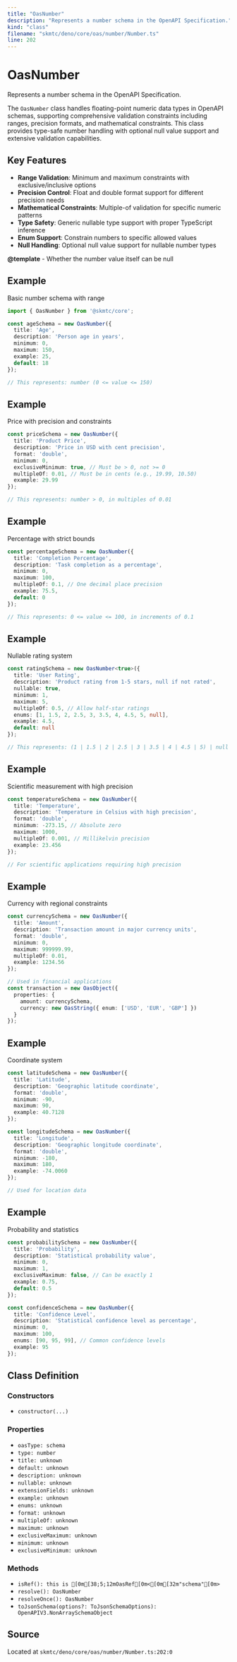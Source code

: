 ```yaml
---
title: "OasNumber"
description: "Represents a number schema in the OpenAPI Specification."
kind: "class"
filename: "skmtc/deno/core/oas/number/Number.ts"
line: 202
---
```


# OasNumber

Represents a number schema in the OpenAPI Specification.

The `OasNumber` class handles floating-point numeric data types in OpenAPI schemas,
supporting comprehensive validation constraints including ranges, precision formats,
and mathematical constraints. This class provides type-safe number handling with
optional null value support and extensive validation capabilities.

## Key Features

- **Range Validation**: Minimum and maximum constraints with exclusive/inclusive options
- **Precision Control**: Float and double format support for different precision needs  
- **Mathematical Constraints**: Multiple-of validation for specific numeric patterns
- **Type Safety**: Generic nullable type support with proper TypeScript inference
- **Enum Support**: Constrain numbers to specific allowed values
- **Null Handling**: Optional null value support for nullable number types


**@template** - Whether the number value itself can be null


## Example

Basic number schema with range
```typescript
import { OasNumber } from '@skmtc/core';

const ageSchema = new OasNumber({
  title: 'Age',
  description: 'Person age in years',
  minimum: 0,
  maximum: 150,
  example: 25,
  default: 18
});

// This represents: number (0 <= value <= 150)
```


## Example

Price with precision and constraints
```typescript
const priceSchema = new OasNumber({
  title: 'Product Price',
  description: 'Price in USD with cent precision',
  format: 'double',
  minimum: 0,
  exclusiveMinimum: true, // Must be > 0, not >= 0
  multipleOf: 0.01, // Must be in cents (e.g., 19.99, 10.50)
  example: 29.99
});

// This represents: number > 0, in multiples of 0.01
```


## Example

Percentage with strict bounds
```typescript
const percentageSchema = new OasNumber({
  title: 'Completion Percentage',
  description: 'Task completion as a percentage',
  minimum: 0,
  maximum: 100,
  multipleOf: 0.1, // One decimal place precision
  example: 75.5,
  default: 0
});

// This represents: 0 <= value <= 100, in increments of 0.1
```


## Example

Nullable rating system
```typescript
const ratingSchema = new OasNumber<true>({
  title: 'User Rating',
  description: 'Product rating from 1-5 stars, null if not rated',
  nullable: true,
  minimum: 1,
  maximum: 5,
  multipleOf: 0.5, // Allow half-star ratings
  enums: [1, 1.5, 2, 2.5, 3, 3.5, 4, 4.5, 5, null],
  example: 4.5,
  default: null
});

// This represents: (1 | 1.5 | 2 | 2.5 | 3 | 3.5 | 4 | 4.5 | 5) | null
```


## Example

Scientific measurement with high precision
```typescript
const temperatureSchema = new OasNumber({
  title: 'Temperature',
  description: 'Temperature in Celsius with high precision',
  format: 'double',
  minimum: -273.15, // Absolute zero
  maximum: 1000,
  multipleOf: 0.001, // Millikelvin precision
  example: 23.456
});

// For scientific applications requiring high precision
```


## Example

Currency with regional constraints
```typescript
const currencySchema = new OasNumber({
  title: 'Amount',
  description: 'Transaction amount in major currency units',
  format: 'double',
  minimum: 0,
  maximum: 999999.99,
  multipleOf: 0.01,
  example: 1234.56
});

// Used in financial applications
const transaction = new OasObject({
  properties: {
    amount: currencySchema,
    currency: new OasString({ enum: ['USD', 'EUR', 'GBP'] })
  }
});
```


## Example

Coordinate system
```typescript
const latitudeSchema = new OasNumber({
  title: 'Latitude',
  description: 'Geographic latitude coordinate',
  format: 'double',
  minimum: -90,
  maximum: 90,
  example: 40.7128
});

const longitudeSchema = new OasNumber({
  title: 'Longitude',
  description: 'Geographic longitude coordinate',
  format: 'double',
  minimum: -180,
  maximum: 180,
  example: -74.0060
});

// Used for location data
```


## Example

Probability and statistics
```typescript
const probabilitySchema = new OasNumber({
  title: 'Probability',
  description: 'Statistical probability value',
  minimum: 0,
  maximum: 1,
  exclusiveMaximum: false, // Can be exactly 1
  example: 0.75,
  default: 0.5
});

const confidenceSchema = new OasNumber({
  title: 'Confidence Level',
  description: 'Statistical confidence level as percentage',
  minimum: 0,
  maximum: 100,
  enums: [90, 95, 99], // Common confidence levels
  example: 95
});
```

## Class Definition

### Constructors

- `constructor(...)`

### Properties

- `oasType: schema`
- `type: number`
- `title: unknown`
- `default: unknown`
- `description: unknown`
- `nullable: unknown`
- `extensionFields: unknown`
- `example: unknown`
- `enums: unknown`
- `format: unknown`
- `multipleOf: unknown`
- `maximum: unknown`
- `exclusiveMaximum: unknown`
- `minimum: unknown`
- `exclusiveMinimum: unknown`

### Methods

- `isRef(): this is [0m[38;5;12mOasRef[0m<[0m[32m"schema"[0m>`
- `resolve(): OasNumber`
- `resolveOnce(): OasNumber`
- `toJsonSchema(options?: ToJsonSchemaOptions): OpenAPIV3.NonArraySchemaObject`

## Source

Located at `skmtc/deno/core/oas/number/Number.ts:202:0`
